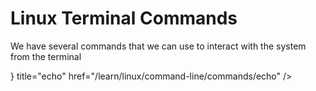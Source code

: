 
# Linux Terminal Commands

We have several commands that we can use to interact with the system from the terminal

<Cards>
  <Cards.Card
    icon={<Terminal />}
    title="echo"
    href="/learn/linux/command-line/commands/echo"
  />
</Cards>
